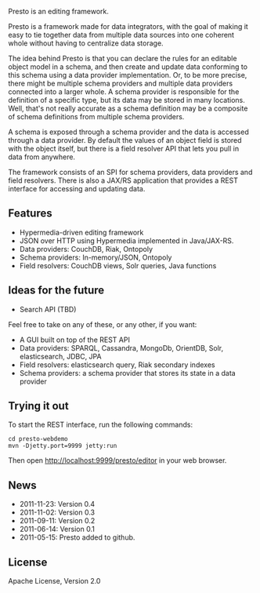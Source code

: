 Presto is an editing framework. 

Presto is a framework made for data integrators, with the goal of making it easy to tie together data from multiple data sources into one coherent whole without having to centralize data storage.

The idea behind Presto is that you can declare the rules for an editable object model in a schema, and then create and update data conforming to this schema using a data provider implementation. Or, to be more precise, there might be multiple schema providers and multiple data providers connected into a larger whole. A schema provider is responsible for the definition of a specific type, but its data may be stored in many locations. Well, that's not really accurate as a schema definition may be a composite of schema definitions from multiple schema providers.

A schema is exposed through a schema provider and the data is accessed through a data provider. By default the values of an object field is stored with the object itself, but there is a field resolver API that lets you pull in data from anywhere.

The framework consists of an SPI for schema providers, data providers and field resolvers. There is also a JAX/RS application that provides a REST interface for accessing and updating data.

== Features ==

* Hypermedia-driven editing framework
* JSON over HTTP using Hypermedia implemented in Java/JAX-RS.
* Data providers: CouchDB, Riak, Ontopoly
* Schema providers: In-memory/JSON, Ontopoly
* Field resolvers: CouchDB views, Solr queries, Java functions

== Ideas for the future ==

* Search API (TBD)

Feel free to take on any of these, or any other, if you want:

* A GUI built on top of the REST API
* Data providers: SPARQL, Cassandra, MongoDb, OrientDB, Solr, elasticsearch, JDBC, JPA
* Field resolvers: elasticsearch query, Riak secondary indexes
* Schema providers: a schema provider that stores its state in a data provider

== Trying it out ==

To start the REST interface, run the following commands:

 cd presto-webdemo
 mvn -Djetty.port=9999 jetty:run

Then open http://localhost:9999/presto/editor in your web browser.
 
== News ==

* 2011-11-23: Version 0.4
* 2011-11-02: Version 0.3
* 2011-09-11: Version 0.2
* 2011-06-14: Version 0.1
* 2011-05-15: Presto added to github.

== License ==
Apache License, Version 2.0

